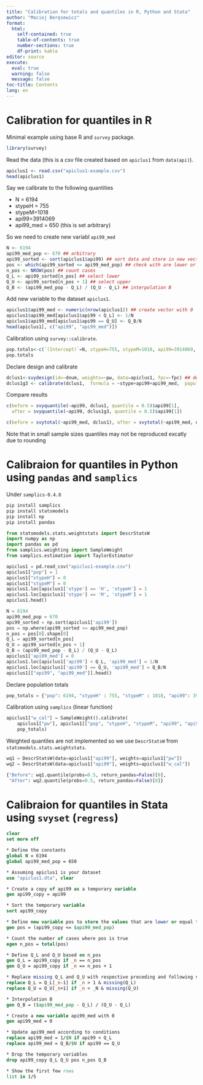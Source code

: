 ```yaml
---
title: "Calibration for totals and quantiles in R, Python and Stata"
author: "Maciej Beręsewicz"
format: 
  html:
    self-contained: true
    table-of-contents: true
    number-sections: true
    df-print: kable
editor: source
execute: 
  eval: true
  warning: false
  message: false
toc-title: Contents
lang: en
---
```


# Calibration for quantiles in R 

Minimal example using base R and `survey` package.

```r
library(survey)
```

Read the data (this is a csv file created based on `apiclus1` from `data(api)`).

```r
apiclus1 <- read.csv("apiclus1-example.csv")
head(apiclus1)
```

Say we calibrate to the following quantities

+ N = 6194
+ stypeH = 755
+ stypeM=1018
+ api99=3914069
+ api99_med = 650 (this is set arbitrary)

So we need to create new variabl `api99_med` 

```r
N <- 6194
api99_med_pop <- 670 ## arbitrary 
api99_sorted <- sort(apiclus1$api99) ## sort data and store in new vector
pos <- which(api99_sorted <= api99_med_pop) ## check with are lower or equal to pop median
n_pos <- NROW(pos) ## count cases
Q_L <- api99_sorted[n_pos] ## select lower 
Q_U <- api99_sorted[n_pos + 1] ## select upper
Q_B <- (api99_med_pop - Q_L) / (Q_U - Q_L) ## interpolation B
```

Add new variable to the dataset `apiclus1`.

```r
apiclus1$api99_med <- numeric(nrow(apiclus1)) ## create vector with 0
apiclus1$api99_med[apiclus1$api99 < Q_L] <- 1/N 
apiclus1$api99_med[apiclus1$api99 == Q_U] <- Q_B/N
head(apiclus1[, c("api99", "api99_med")])
```

Calibration using `survey::calibrate`.

```r
pop.totals<-c(`(Intercept)`=N, stypeH=755, stypeM=1018, api99=3914069, api99_med=0.50) ## vector of totals
pop.totals
```

Declare design and calibrate
```r
dclus1<-svydesign(id=~dnum, weights=~pw, data=apiclus1, fpc=~fpc) ## definition of design
dclus1g3 <- calibrate(dclus1,  formula = ~stype+api99+api99_med,  population = pop.totals) ## calibration
```

Compare results

```r
c(before = svyquantile(~api99, dclus1, quantile = 0.5)$api99[1],
  after = svyquantile(~api99, dclus1g3, quantile = 0.5)$api99[1])
```

```r
c(before = svytotal(~api99_med, dclus1), after = svytotal(~api99_med, dclus1g3))
```

Note that in small sample sizes quantiles may not be reproduced excatly due to rounding


# Calibraion for quantiles in Python using `pandas` and `samplics`

Under `samplics-0.4.8`

```bash
pip install samplics
pip install statsmodels
pip install np
pip install pandas
```

```python
from statsmodels.stats.weightstats import DescrStatsW
import numpy as np
import pandas as pd
from samplics.weighting import SampleWeight
from samplics.estimation import TaylorEstimator
```

```python
apiclus1 = pd.read_csv("apiclus1-example.csv")
apiclus1["pop"] = 1
apiclus1["stypeH"] = 0
apiclus1["stypeM"] = 0
apiclus1.loc[apiclus1['stype'] == 'H', 'stypeH'] = 1
apiclus1.loc[apiclus1['stype'] == 'M', 'stypeM'] = 1
apiclus1.head()
```

```python
N = 6194
api99_med_pop = 670
api99_sorted = np.sort(apiclus1['api99'])
pos = np.where(api99_sorted <= api99_med_pop)
n_pos = pos[0].shape[0]
Q_L = api99_sorted[n_pos]
Q_U = api99_sorted[n_pos + 1]
Q_B = (api99_med_pop - Q_L) / (Q_U - Q_L)
apiclus1['api99_med'] = 0
apiclus1.loc[apiclus1['api99'] < Q_L, 'api99_med'] = 1/N 
apiclus1.loc[apiclus1['api99'] == Q_U, 'api99_med'] = Q_B/N
apiclus1[["api99", "api99_med"]].head()
```

Declare population totals

```python
pop_totals = {"pop": 6194, "stypeH" : 755, "stypeM" : 1018, "api99": 3914069, "api99_med": 0.5}
```

Calibration using `samplics` (linear function)

```python
apiclus1["w_cal"] = SampleWeight().calibrate(
    apiclus1["pw"], apiclus1[["pop", "stypeH", "stypeM", "api99", "api99_med"]], 
    pop_totals)
```

Weighted quantiles are not implemented so we use `DescrStatsW` from `statsmodels.stats.weightstats`.

```python
wq1 = DescrStatsW(data=apiclus1["api99"], weights=apiclus1["pw"])
wq2 = DescrStatsW(data=apiclus1["api99"], weights=apiclus1["w_cal"])

{"Before": wq1.quantile(probs=0.5, return_pandas=False)[0],
 "After": wq2.quantile(probs=0.5, return_pandas=False)[0]}
```


# Calibraion for quantiles in Stata using `svyset` (`regress`)

```stata
clear
set more off

* Define the constants
global N = 6194
global api99_med_pop = 650

* Assuming apiclus1 is your dataset
use "apiclus1.dta", clear

* Create a copy of api99 as a temporary variable
gen api99_copy = api99

* Sort the temporary variable
sort api99_copy

* Define new variable pos to store the values that are lower or equal to api99_med_pop
gen pos = (api99_copy <= $api99_med_pop)

* Count the number of cases where pos is true
egen n_pos = total(pos)

* Define Q_L and Q_U based on n_pos
gen Q_L = api99_copy if _n == n_pos
gen Q_U = api99_copy if _n == n_pos + 1

* Replace missing Q_L and Q_U with respective preceding and following values 
replace Q_L = Q_L[_n-1] if _n > 1 & missing(Q_L)
replace Q_U = Q_U[_n+1] if _n < _N & missing(Q_U)

* Interpolation B
gen Q_B = ($api99_med_pop - Q_L) / (Q_U - Q_L)

* Create a new variable api99_med with 0
gen api99_med = 0

* Update api99_med according to conditions
replace api99_med = 1/$N if api99 < Q_L
replace api99_med = Q_B/$N if api99 == Q_U

* Drop the temporary variables
drop api99_copy Q_L Q_U pos n_pos Q_B

* Show the first few rows
list in 1/5

```

